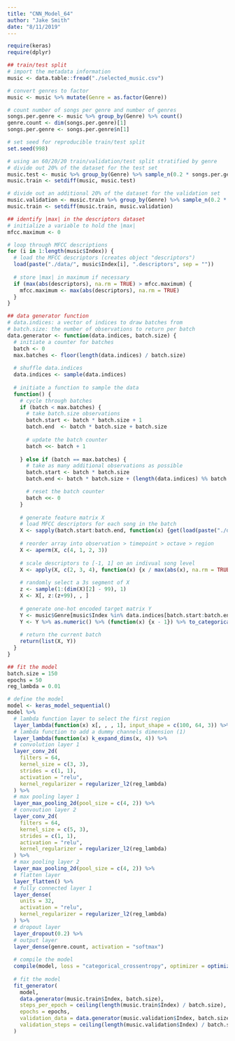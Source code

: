 ```yaml
---
title: "CNN_Model_64"
author: "Jake Smith"
date: "8/11/2019"
---
```


```r
require(keras)
require(dplyr)
```

```r
## train/test split
# import the metadata information
music <- data.table::fread("./selected_music.csv")

# convert genres to factor
music <- music %>% mutate(Genre = as.factor(Genre))

# count number of songs per genre and number of genres
songs.per.genre <- music %>% group_by(Genre) %>% count()
genre.count <- dim(songs.per.genre)[1]
songs.per.genre <- songs.per.genre$n[1]

# set seed for reproducible train/test split
set.seed(998)

# using an 60/20/20 train/validation/test split stratified by genre
# divide out 20% of the dataset for the test set
music.test <- music %>% group_by(Genre) %>% sample_n(0.2 * songs.per.genre) %>% ungroup()
music.train <- setdiff(music, music.test)

# divide out an additional 20% of the dataset for the validation set
music.validation <- music.train %>% group_by(Genre) %>% sample_n(0.2 * songs.per.genre) %>% ungroup()
music.train <- setdiff(music.train, music.validation)
```

```r
## identify |max| in the descriptors dataset
# initialize a variable to hold the |max|
mfcc.maximum <- 0

# loop through MFCC descriptions
for (i in 1:length(music$Index)) {
  # load the MFCC descriptors (creates object "descriptors")
  load(paste("./data/", music$Index[i], ".descriptors", sep = ""))
  
  # store |max| in maximum if necessary
  if (max(abs(descriptors), na.rm = TRUE) > mfcc.maximum) {
    mfcc.maximum <- max(abs(descriptors), na.rm = TRUE)
  }
}
```


```r
## data generator function
# data.indices: a vector of indices to draw batches from
# batch.size: the number of observations to return per batch
data.generator <- function(data.indices, batch.size) {
  # initiate a counter for batches
  batch <- 0
  max.batches <- floor(length(data.indices) / batch.size)
  
  # shuffle data.indices
  data.indices <- sample(data.indices)
  
  # initiate a function to sample the data
  function() {
    # cycle through batches
    if (batch < max.batches) {
      # take batch.size observations
      batch.start <- batch * batch.size + 1
      batch.end  <- batch * batch.size + batch.size
      
      # update the batch counter
      batch <<- batch + 1
      
    } else if (batch == max.batches) {
      # take as many additional observations as possible
      batch.start <- batch * batch.size
      batch.end <- batch * batch.size + (length(data.indices) %% batch.size)

      # reset the batch counter 
      batch <<- 0
    }
    
    # generate feature matrix X
    # load MFCC descriptors for each song in the batch
    X <- sapply(batch.start:batch.end, function(x) {get(load(paste("./data/", x, ".descriptors", sep = "")))}, simplify = "array")
    
    # reorder array into observation > timepoint > octave > region
    X <- aperm(X, c(4, 1, 2, 3))
    
    # scale descriptors to [-1, 1] on an indivual song level
    X <- apply(X, c(2, 3, 4), function(x) {x / max(abs(x), na.rm = TRUE)})
    
    # randomly select a 3s segment of X
    z <- sample(1:(dim(X)[2] - 99), 1)
    X <- X[, z:(z+99), , ]
    
    # generate one-hot encoded target matrix Y
    Y <- music$Genre[music$Index %in% data.indices[batch.start:batch.end]]
    Y <- Y %>% as.numeric() %>% (function(x) {x - 1}) %>% to_categorical(num_classes = genre.count)
    
    # return the current batch
    return(list(X, Y))
  }
}
```


```r
## fit the model
batch.size = 150
epochs = 50
reg_lambda = 0.01

# define the model
model <- keras_model_sequential()
model %>%
  # lambda function layer to select the first region
  layer_lambda(function(x) x[, , , 1], input_shape = c(100, 64, 3)) %>%
  # lambda function to add a dummy channels dimension (1)
  layer_lambda(function(x) k_expand_dims(x, 4)) %>%
  # convolution layer 1
  layer_conv_2d(
    filters = 64, 
    kernel_size = c(3, 3), 
    strides = c(1, 1), 
    activation = "relu", 
    kernel_regularizer = regularizer_l2(reg_lambda)
  ) %>%
  # max pooling layer 1
  layer_max_pooling_2d(pool_size = c(4, 2)) %>%
  # convoution layer 2
  layer_conv_2d(
    filters = 64, 
    kernel_size = c(5, 3), 
    strides = c(1, 1), 
    activation = "relu",
    kernel_regularizer = regularizer_l2(reg_lambda)
  ) %>%
  # max pooling layer 2
  layer_max_pooling_2d(pool_size = c(4, 2)) %>%
  # flatten layer
  layer_flatten() %>%
  # fully connected layer 1
  layer_dense(
    units = 32, 
    activation = "relu",
    kernel_regularizer = regularizer_l2(reg_lambda)
  ) %>%
  # dropout layer
  layer_dropout(0.2) %>%
  # output layer
  layer_dense(genre.count, activation = "softmax")
  
  # compile the model
  compile(model, loss = "categorical_crossentropy", optimizer = optimizer_adadelta(decay = 1e-5), metrics = "accuracy")
  
  # fit the model
  fit_generator(
    model, 
    data.generator(music.train$Index, batch.size), 
    steps_per_epoch = ceiling(length(music.train$Index) / batch.size), 
    epochs = epochs, 
    validation_data = data.generator(music.validation$Index, batch.size), 
    validation_steps = ceiling(length(music.validation$Index) / batch.size)
  )
```

